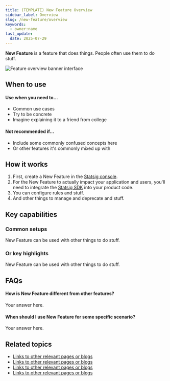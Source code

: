 ```yaml
---
title: (TEMPLATE) New Feature Overview
sidebar_label: Overview
slug: /new-feature/overview
keywords:
  - owner:name
last_update:
  date: 2025-07-29
---
```


**New Feature** is a feature that does things. People often use them to do stuff.

![Feature overview banner interface](/img/featuregates.png)

## When to use
#### Use when you need to...
- Common use cases
- Try to be concrete
- Imagine explaining it to a friend from college

#### Not recommended if...
- Include some commonly confused concepts here
- Or other features it's commonly mixed up with

## How it works
1. First, create a New Feature in the [Statsig console](/).
2. For the New Feature to actually impact your application and users, you'll need to integrate the [Statsig SDK](/sdks/quickstart) into your product code.
3. You can configure rules and stuff.
4. And other things to manage and deprecate and stuff.

## Key capabilities
### Common setups
New Feature can be used with other things to do stuff.
### Or key highlights
New Feature can be used with other things to do stuff.


## FAQs
#### How is New Feature different from other features?
Your answer here.
  
#### When should I use New Feature for some specific scenario?
Your answer here.

## Related topics
- [Links to other relevant pages or blogs](/)
- [Links to other relevant pages or blogs](/)
- [Links to other relevant pages or blogs](/)
- [Links to other relevant pages or blogs](/)
